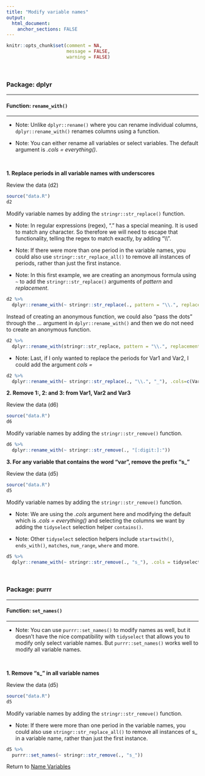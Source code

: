 ```yaml
---
title: "Modify variable names"
output: 
  html_document:
    anchor_sections: FALSE
---
```


```r
knitr::opts_chunk$set(comment = NA,
                      message = FALSE,
                      warning = FALSE)
```

<br>

### Package: dplyr

---

#### Function: `rename_with()`

---

* Note: Unlike `dplyr::rename()` where you can rename individual columns, `dplyr::rename_with()` renames columns using a function.

* Note: You can either rename all variables or select variables. The default argument is *.cols = everything()*.

<br>

**1\. Replace periods in all variable names with underscores**

Review the data (d2)

```r

source("data.R")
d2

```

Modify variable names by adding the `stringr::str_replace()` function.

* Note: In regular expressions (regex), "." has a special meaning. It is used to match any character. So therefore we will need to escape that functionality, telling the regex to match exactly, by adding "\\\\".

* Note: If there were more than one period in the variable names, you could also use `stringr::str_replace_all()` to remove all instances of periods, rather than just the first instance.

* Note: In this first example, we are creating an anonymous formula using `~` to add the `stringr::str_replace()` arguments of *pattern* and *replacement*.

```r

d2 %>% 
  dplyr::rename_with(~ stringr::str_replace(., pattern = "\\.", replacement = "_"))

```

Instead of creating an anonymous function, we could also "pass the dots" through the *...* argument in `dplyr::rename_with()` and then we do not need to create an anonymous function.

```r

d2 %>% 
  dplyr::rename_with(stringr::str_replace, pattern = "\\.", replacement = "_")

```

* Note: Last, if I only wanted to replace the periods for Var1 and Var2, I could add the argument *cols =*

```r

d2 %>% 
  dplyr::rename_with(~ stringr::str_replace(., "\\.", "_"), .cols=c(Var.1, Var.2))

```


**2\. Remove 1:, 2: and 3: from Var1, Var2 and Var3**

Review the data (d6)

```r

source("data.R")
d6

```

Modify variable names by adding the `stringr::str_remove()` function.

```r

d6 %>% 
  dplyr::rename_with(~ stringr::str_remove(., "[:digit:]:"))

```


**3\. For any variable that contains the word "var", remove the prefix "s_"**

Review the data (d5)

```r

source("data.R")
d5

```

Modify variable names by adding the `stringr::str_remove()` function.

* Note: We are using the *.cols* argument here and modifying the default which is *.cols = everything()* and selecting the columns we want by adding the `tidyselect` selection helper `contains()`.

* Note: Other `tidyselect` selection helpers include `startswith()`, `ends_with()`, `matches`, `num_range`, `where` and more.

```r

d5 %>% 
  dplyr::rename_with(~ stringr::str_remove(., "s_"), .cols = tidyselect::contains("var"))

```

<br>

### Package: purrr

---

#### Function: `set_names()`

---

* Note: You can use `purrr::set_names()` to modify names as well, but it doesn't have the nice compatibility with `tidyselect` that allows you to modify only select variable names. But `purrr::set_names()` works well to modify all variable names.


<br>

**1\. Remove "s_" in all variable names**

Review the data (d5)

```r

source("data.R")
d5

```

Modify variable names by adding the `stringr::str_remove()` function.

* Note: If there were more than one period in the variable names, you could also use `stringr::str_replace_all()` to remove all instances of s_ in a variable name, rather than just the first instance.

```r

d5 %>% 
  purrr::set_names(~ stringr::str_remove(., "s_"))

```


Return to [Name Variables](https://github.com/Cghlewis/data-wrangling-functions/wiki/Name Variables)